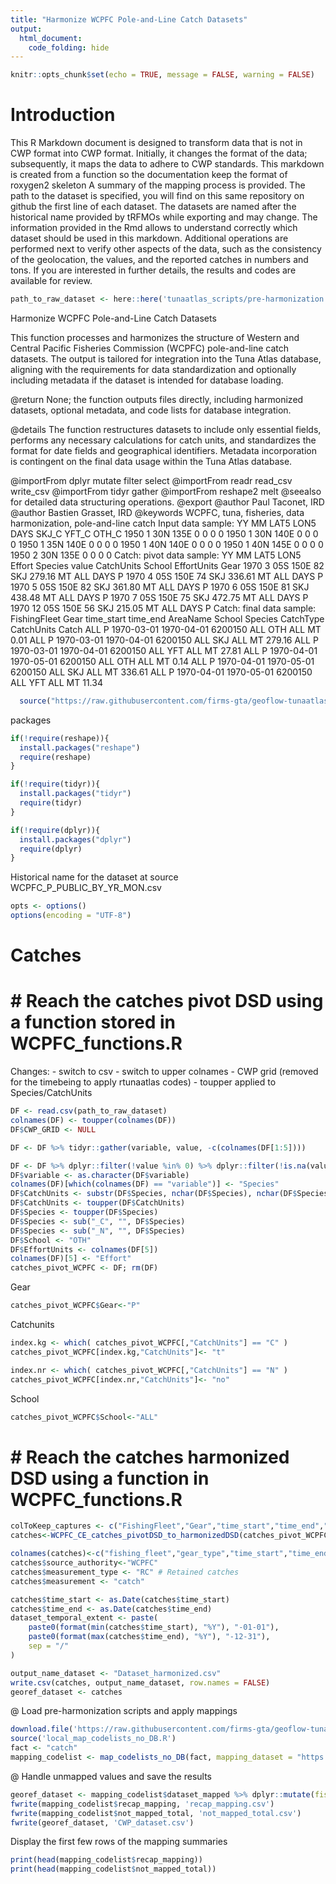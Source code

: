 ```yaml
---
title: "Harmonize WCPFC Pole-and-Line Catch Datasets"
output: 
  html_document: 
    code_folding: hide
---
```

```r
knitr::opts_chunk$set(echo = TRUE, message = FALSE, warning = FALSE)
```

# Introduction

This R Markdown document is designed to transform data that is not in CWP format into CWP format.
Initially, it changes the format of the data; subsequently, it maps the data to adhere to CWP standards.
This markdown is created from a function so the documentation keep the format of roxygen2 skeleton
A summary of the mapping process is provided. The path to the dataset is specified, you will find on this same repository on github the first line of each dataset. The datasets are named after the historical name provided by tRFMOs while exporting and may change. The information provided in the Rmd allows to understand correctly which dataset should be used in this markdown.
Additional operations are performed next to verify other aspects of the data, such as the consistency of the geolocation, the values, and the reported catches in numbers and tons.
If you are interested in further details, the results and codes are available for review.

```r
path_to_raw_dataset <- here::here('tunaatlas_scripts/pre-harmonization', 'wcpfc', 'catch', 'data', 'WCPFC_P_PUBLIC_BY_YR_MON.csv')
```

Harmonize WCPFC Pole-and-Line Catch Datasets

This function processes and harmonizes the structure of Western and Central Pacific Fisheries Commission (WCPFC)
pole-and-line catch datasets. The output is tailored for integration into the Tuna Atlas database, aligning with 
the requirements for data standardization and optionally including metadata if the dataset is intended for database loading.


@return None; the function outputs files directly, including harmonized datasets, optional metadata, and code lists for database integration.

@details The function restructures datasets to include only essential fields, performs any necessary calculations for catch units, 
         and standardizes the format for date fields and geographical identifiers. Metadata incorporation is contingent on the final 
         data usage within the Tuna Atlas database.

@importFrom dplyr mutate filter select
@importFrom readr read_csv write_csv
@importFrom tidyr gather
@importFrom reshape2 melt
@seealso \code{\link{WCPFC_CE_catches_pivotDSD_to_harmonizedDSD}} for detailed data structuring operations.
@export
@author Paul Taconet, IRD \email{paul.taconet@ird.fr}
@author Bastien Grasset, IRD \email{bastien.grasset@ird.fr}
@keywords WCPFC, tuna, fisheries, data harmonization, pole-and-line catch
Input data sample:
YY MM LAT5 LON5 DAYS SKJ_C YFT_C OTH_C
1950  1  30N 135E    0     0     0     0
1950  1  30N 140E    0     0     0     0
1950  1  35N 140E    0     0     0     0
1950  1  40N 140E    0     0     0     0
1950  1  40N 145E    0     0     0     0
1950  2  30N 135E    0     0     0     0
Catch: pivot data sample:
YY MM LAT5 LON5 Effort Species  value CatchUnits School EffortUnits Gear
1970  3  05S 150E     82     SKJ 279.16         MT    ALL        DAYS    P
1970  4  05S 150E     74     SKJ 336.61         MT    ALL        DAYS    P
1970  5  05S 150E     82     SKJ 361.80         MT    ALL        DAYS    P
1970  6  05S 150E     81     SKJ 438.48         MT    ALL        DAYS    P
1970  7  05S 150E     75     SKJ 472.75         MT    ALL        DAYS    P
1970 12  05S 150E     56     SKJ 215.05         MT    ALL        DAYS    P
Catch: final data sample:
FishingFleet Gear time_start   time_end AreaName School Species CatchType CatchUnits  Catch
ALL    P 1970-03-01 1970-04-01  6200150    ALL     OTH       ALL         MT   0.01
ALL    P 1970-03-01 1970-04-01  6200150    ALL     SKJ       ALL         MT 279.16
ALL    P 1970-03-01 1970-04-01  6200150    ALL     YFT       ALL         MT  27.81
ALL    P 1970-04-01 1970-05-01  6200150    ALL     OTH       ALL         MT   0.14
ALL    P 1970-04-01 1970-05-01  6200150    ALL     SKJ       ALL         MT 336.61
ALL    P 1970-04-01 1970-05-01  6200150    ALL     YFT       ALL         MT  11.34

```r
  source("https://raw.githubusercontent.com/firms-gta/geoflow-tunaatlas/master/sardara_functions/WCPFC_CE_catches_pivotDSD_to_harmonizedDSD.R")
```

packages 

```r
if(!require(reshape)){
  install.packages("reshape")
  require(reshape)
}

if(!require(tidyr)){
  install.packages("tidyr")
  require(tidyr)
}

if(!require(dplyr)){
  install.packages("dplyr")
  require(dplyr)
}
```

Historical name for the dataset at source  WCPFC_P_PUBLIC_BY_YR_MON.csv

```r
opts <- options()
options(encoding = "UTF-8")
```

# Catches
# # Reach the catches pivot DSD using a function stored in WCPFC_functions.R
Changes:
- switch to csv
- switch to upper colnames
- CWP grid (removed for the timebeing to apply rtunaatlas codes)
- toupper applied to Species/CatchUnits

```r
DF <- read.csv(path_to_raw_dataset)
colnames(DF) <- toupper(colnames(DF))
DF$CWP_GRID <- NULL 

DF <- DF %>% tidyr::gather(variable, value, -c(colnames(DF[1:5])))

DF <- DF %>% dplyr::filter(!value %in% 0) %>% dplyr::filter(!is.na(value))
DF$variable <- as.character(DF$variable)
colnames(DF)[which(colnames(DF) == "variable")] <- "Species"
DF$CatchUnits <- substr(DF$Species, nchar(DF$Species), nchar(DF$Species))
DF$CatchUnits <- toupper(DF$CatchUnits) 
DF$Species <- toupper(DF$Species) 
DF$Species <- sub("_C", "", DF$Species)
DF$Species <- sub("_N", "", DF$Species)
DF$School <- "OTH"
DF$EffortUnits <- colnames(DF[5])
colnames(DF)[5] <- "Effort"
catches_pivot_WCPFC <- DF; rm(DF)
```

Gear

```r
catches_pivot_WCPFC$Gear<-"P"
```

Catchunits

```r
index.kg <- which( catches_pivot_WCPFC[,"CatchUnits"] == "C" )
catches_pivot_WCPFC[index.kg,"CatchUnits"]<- "t"

index.nr <- which( catches_pivot_WCPFC[,"CatchUnits"] == "N" )
catches_pivot_WCPFC[index.nr,"CatchUnits"]<- "no" 
```

School

```r
catches_pivot_WCPFC$School<-"ALL"
```

# # Reach the catches harmonized DSD using a function in WCPFC_functions.R

```r
colToKeep_captures <- c("FishingFleet","Gear","time_start","time_end","AreaName","School","Species","CatchType","CatchUnits","Catch")
catches<-WCPFC_CE_catches_pivotDSD_to_harmonizedDSD(catches_pivot_WCPFC,colToKeep_captures)

colnames(catches)<-c("fishing_fleet","gear_type","time_start","time_end","geographic_identifier","fishing_mode","species","measurement_type","measurement_unit","measurement_value")
catches$source_authority<-"WCPFC"
catches$measurement_type <- "RC" # Retained catches
catches$measurement <- "catch" 
```


```r
catches$time_start <- as.Date(catches$time_start)
catches$time_end <- as.Date(catches$time_end)
dataset_temporal_extent <- paste(
	paste0(format(min(catches$time_start), "%Y"), "-01-01"),
	paste0(format(max(catches$time_end), "%Y"), "-12-31"),
	sep = "/"
)

output_name_dataset <- "Dataset_harmonized.csv"
write.csv(catches, output_name_dataset, row.names = FALSE)
georef_dataset <- catches
```

@ Load pre-harmonization scripts and apply mappings

```r
download.file('https://raw.githubusercontent.com/firms-gta/geoflow-tunaatlas/master/tunaatlas_scripts/pre-harmonization/map_codelists_no_DB.R', destfile = 'local_map_codelists_no_DB.R')
source('local_map_codelists_no_DB.R')
fact <- "catch"
mapping_codelist <- map_codelists_no_DB(fact, mapping_dataset = "https://raw.githubusercontent.com/fdiwg/fdi-mappings/main/global/firms/gta/codelist_mapping_rfmos_to_global.csv", dataset_to_map = georef_dataset, mapping_keep_src_code = FALSE, summary_mapping = TRUE, source_authority_to_map = c("IATTC", "CCSBT", "WCPFC"))
```

@ Handle unmapped values and save the results

```r
georef_dataset <- mapping_codelist$dataset_mapped %>% dplyr::mutate(fishing_fleet = ifelse(fishing_fleet == 'UNK', 'NEI', fishing_fleet), gear_type = ifelse(gear_type == 'UNK', '99.9', gear_type))
fwrite(mapping_codelist$recap_mapping, 'recap_mapping.csv')
fwrite(mapping_codelist$not_mapped_total, 'not_mapped_total.csv')
fwrite(georef_dataset, 'CWP_dataset.csv')
```

Display the first few rows of the mapping summaries

```r
print(head(mapping_codelist$recap_mapping))
print(head(mapping_codelist$not_mapped_total))
```

